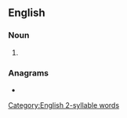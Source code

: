 ==English==

===Noun===
{{head|en|noun form}}

# {{plural of|agate|lang=en}}

===Anagrams===
* {{anagrams|en|a=aaegst|Tagesa}}

[[Category:English 2-syllable words]]